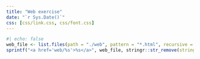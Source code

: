 ```yaml
---
title: "Web exercise"
date: "`r Sys.Date()`"
css: [css/link.css, css/font.css]
---
```


```r
#| echo: false
web_file <- list.files(path = "./web", pattern = "*.html", recursive = TRUE)
sprintf("<a href='web/%s'>%s</a>", web_file, stringr::str_remove(string = web_file, ".html")) |> cat(sep = "\n\n")
```